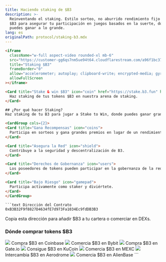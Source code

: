 ```yaml
---
title: Haciendo staking de $B3
description: >-
  Reinventando el staking. Estilo sorteo, no aburrido rendimiento fijo - usa tus
  $B3 para asegurar tu participación en juegos basados en la suerte, donde
  puedes ganar a lo grande.
lang: es
originalPath: protocol/staking-b3.mdx
---
```

```html
<iframe
  className="w-full aspect-video rounded-xl mb-6"
  src="https://customer-gg6qs7nm5ue94t64.cloudflarestream.com/a96f1bc377aa869dd18364cf336c372c/iframe?muted=true&loop=true&autoplay=true&poster=https%3A%2F%2Fcustomer-gg6qs7nm5ue94t64.cloudflarestream.com%2Fa96f1bc377aa869dd18364cf336c372c%2Fthumbnails%2Fthumbnail.jpg%3Ftime%3D%26height%3D600"
  title="Staking $B3"
  frameBorder="0"
  allow="accelerometer; autoplay; clipboard-write; encrypted-media; gyroscope; picture-in-picture"
  allowFullScreen
></iframe>

<Card title="Stake & win $B3" icon="coin" href="https://stake.b3.fun" horizontal>
  Haz staking de tus tokens $B3 en nuestra arena de staking.
</Card>

## ¿Por qué hacer Staking?
Haz staking de tu B3 para jugar a Stake to Win, donde puedes ganar grandes premios mientras obtienes rendimiento en $B3 y recompensas exclusivas.

<CardGroup cols={2}>
<Card title="Gana Recompensas" icon="coins">
  Participa en sorteos y gana grandes premios en lugar de un rendimiento aburrido.
</Card>

<Card title="Asegura la Red" icon="shield">
  Contribuye a la seguridad y descentralización de B3.
</Card>

<Card title="Derechos de Gobernanza" icon="users">
  Los poseedores de tokens pueden participar en la gobernanza de la red B3.
</Card>

<Card title="Bajo Riesgo" icon="gamepad">
  Participa activamente como staker y diviértete.
</Card>
</CardGroup>

```text Dirección del Contrato
0xB3B32F9f8827D4634fE7d973Fa1034Ec9fdDB3B3
```
Copia esta dirección para añadir $B3 a tu cartera o comerciar en DEXs.


### Dónde comprar tokens $B3

<CardGroup cols={3}>
  <Card title="Coinbase" href="https://www.coinbase.com/price/b3-base" horizontal>
    <img src="/images/coinbase-logo.svg" className="w-full bg-black aspect-video object-contain rounded-lg p-2 my-3" />
    Compra $B3 en Coinbase
  </Card>

  <Card title="Bybit" href="https://www.bybit.com/en/trade/spot/B3/USDT" horizontal>
    <img src="/images/bybit-logo.svg" className="w-full bg-black aspect-video object-contain rounded-lg p-2 my-3" />
    Comercia $B3 en Bybit
  </Card>

  <Card title="Gate.io" href="https://www.gate.io/trade/B3_USDT" horizontal>
    <img src="/images/gateio-logo.svg" className="w-full bg-black aspect-video object-contain rounded-lg p-2 my-3" />
    Compra $B3 en Gate.io
  </Card>

  <Card title="KuCoin" href="https://trade.kucoin.com/B3-USDT?utm_source=community_partner_info" horizontal>
    <img src="/images/kucoin-logo.avif" className="w-full bg-black aspect-video object-contain rounded-lg p-2 my-3" />
    Consigue $B3 en KuCoin
  </Card>

  <Card title="MEXC" href="https://www.mexc.com/exchange/B3_USDT" horizontal>
    <img src="/images/mexc-logo.svg" className="w-full bg-black aspect-video object-contain rounded-lg p-2 my-3" />
    Comercia $B3 en MEXC
  </Card>

  <Card title="Aerodrome" href="https://aerodrome.finance/swap?from=eth&to=0xb3b32f9f8827d4634fe7d973fa1034ec9fddb3b3&chain0=8453&chain1=8453" horizontal>
    <img src="/images/aerodrome-logo.svg" className="w-full bg-black aspect-video object-contain rounded-lg p-2 my-3" />
    Intercambia $B3 en Aerodrome
  </Card>

  <Card title="AlienBase" href="https://app.alienbase.xyz/?outputCurrency=0xB3B32F9f8827D4634fE7d973Fa1034Ec9fddb3B3&chainId=8453" horizontal>
    <img src="/images/alienbase-logo.svg" className="w-full bg-black aspect-video object-contain rounded-lg p-2 my-3" />
    Comercia $B3 en AlienBase
  </Card>
</CardGroup>
```
